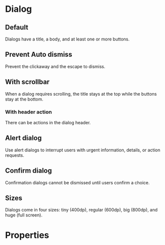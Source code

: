 # Dialog

## Default

Dialogs have a title, a body, and at least one or more buttons.

<DemoBlock2 demo="default" engine={props.engine} withThemeSwitcher />

## Prevent Auto dismiss

Prevent the clickaway and the escape to dismiss.

<DemoBlock2 demo="prevent-auto-dismiss" engine={props.engine} withThemeSwitcher />

## With scrollbar
When a dialog requires scrolling, the title stays at the top while the buttons stay at the bottom.

<DemoBlock2 demo="scrollbar" engine={props.engine} withThemeSwitcher />

### With header action

There can be actions in the dialog header.

<DemoBlock2 demo="action" engine={props.engine} withThemeSwitcher />

## Alert dialog

Use alert dialogs to interrupt users with urgent information, details, or action requests.

<DemoBlock2 demo="alert" engine={props.engine} withThemeSwitcher />

## Confirm dialog

Confirmation dialogs cannot be dismissed until users confirm a choice.

<DemoBlock2 demo="confirm" engine={props.engine} withThemeSwitcher />

## Sizes
Dialogs come in four sizes: tiny (400dp), regular (600dp), big (800dp), and huge (full screen).

<DemoBlock2 demo="sizes" engine={props.engine} withThemeSwitcher />


# Properties

<PropTable component="Dialog" />
